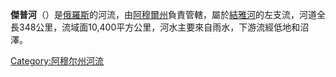'''傑普河'''（{{Lang-ru|Деп}}）是[[俄羅斯|俄羅斯]]的河流，由[[阿穆爾州|阿穆爾州]]負責管轄，屬於[[結雅河|結雅河]]的左支流，河道全長348公里，流域面10,400平方公里，河水主要來自雨水，下游流經低地和沼澤。

{{Russia-geo-stub}}
[[Category:阿穆尔州河流|Category:阿穆尔州河流]]
